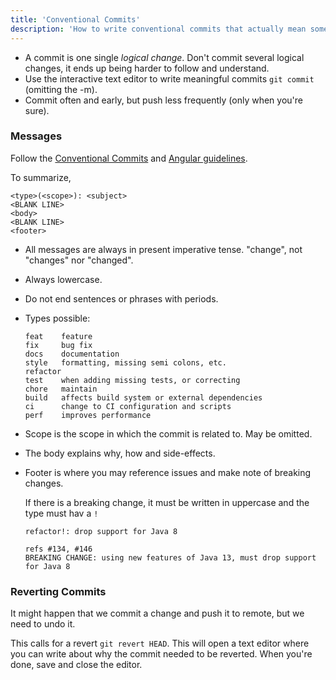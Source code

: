 ```yaml
---
title: 'Conventional Commits'
description: 'How to write conventional commits that actually mean something'
---
```


- A commit is one single _logical change_. Don't commit several logical changes, it ends up being harder to follow and understand.
- Use the interactive text editor to write meaningful commits `git commit` (omitting the -m).
- Commit often and early, but push less frequently (only when you're sure).

### Messages

Follow the [Conventional Commits](https://www.conventionalcommits.org/) and [Angular guidelines](https://docs.google.com/document/d/1QrDFcIiPjSLDn3EL15IJygNPiHORgU1_OOAqWjiDU5Y/edit#).

To summarize,

```
<type>(<scope>): <subject>
<BLANK LINE>
<body>
<BLANK LINE>
<footer>
```

- All messages are always in present imperative tense. "change", not "changes" nor "changed".
- Always lowercase.
- Do not end sentences or phrases with periods.
- Types possible:

    ```
    feat    feature
    fix     bug fix
    docs    documentation
    style   formatting, missing semi colons, etc.
    refactor
    test    when adding missing tests, or correcting
    chore   maintain
    build   affects build system or external dependencies
    ci      change to CI configuration and scripts
    perf    improves performance
    ```

- Scope is the scope in which the commit is related to. May be omitted.
- The body explains why, how and side-effects.
- Footer is where you may reference issues and make note of breaking changes.

    If there is a breaking change, it must be written in uppercase and the type must hav a `!`

    ```
    refactor!: drop support for Java 8

    refs #134, #146
    BREAKING CHANGE: using new features of Java 13, must drop support for Java 8
    ```

### Reverting Commits

It might happen that we commit a change and push it to remote, but we need to undo it.

This calls for a revert `git revert HEAD`. This will open a text editor where you can write about why the commit needed to be reverted. When you're done, save and close the editor.

